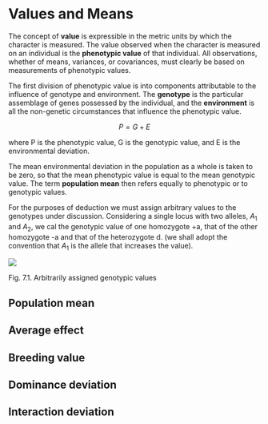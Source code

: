 # Values and Means

The concept of **value** is expressible in the metric units by which the character is measured. The value observed when the character is measured on an individual is the **phenotypic value** of that individual. All observations, whether of means, variances, or covariances, must clearly be based on measurements of phenotypic values.

The first division of phenotypic value is into components attributable to the influence of genotype and environment. The **genotype** is the particular assemblage of genes possessed by the individual, and the **environment** is all the non-genetic circumstances that influence the phenotypic value.

$$P = G + E$$

where P is the phenotypic value, G is the genotypic value, and E is the environmental deviation.

The mean environmental deviation in the population as a whole is taken to be zero, so that the mean phenotypic value is equal to the mean genotypic value. The term **population mean** then refers equally to phenotypic or to genotypic values.

For the purposes of deduction we must assign arbitrary values to the genotypes under discussion. Considering a single locus with two alleles, $A_1$ and $A_2$, we cal the genotypic value of one homozygote +a, that of the other homozygote -a and that of the heterozygote d. (we shall adopt the convention that $A_1$ is the allele that increases the value).

![](_main_files/figure-html/genotypic_value.png)

Fig. 7.1. Arbitrarily assigned genotypic values

## Population mean

## Average effect

## Breeding value

## Dominance deviation

## Interaction deviation